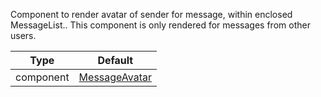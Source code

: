 Component to render avatar of sender for message, within enclosed MessageList.. This component is only rendered for messages from other users.

| Type | Default |
| - | - |
| component | [MessageAvatar](/reactnative/ui-components/message-avatar) |
